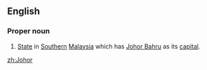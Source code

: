 ==English==
===Proper noun===
{{en-proper noun}}
#[[State]] in [[South]]ern [[Malaysia]] which has [[Johor Bahru]] as its [[capital]].

[[zh:Johor]]